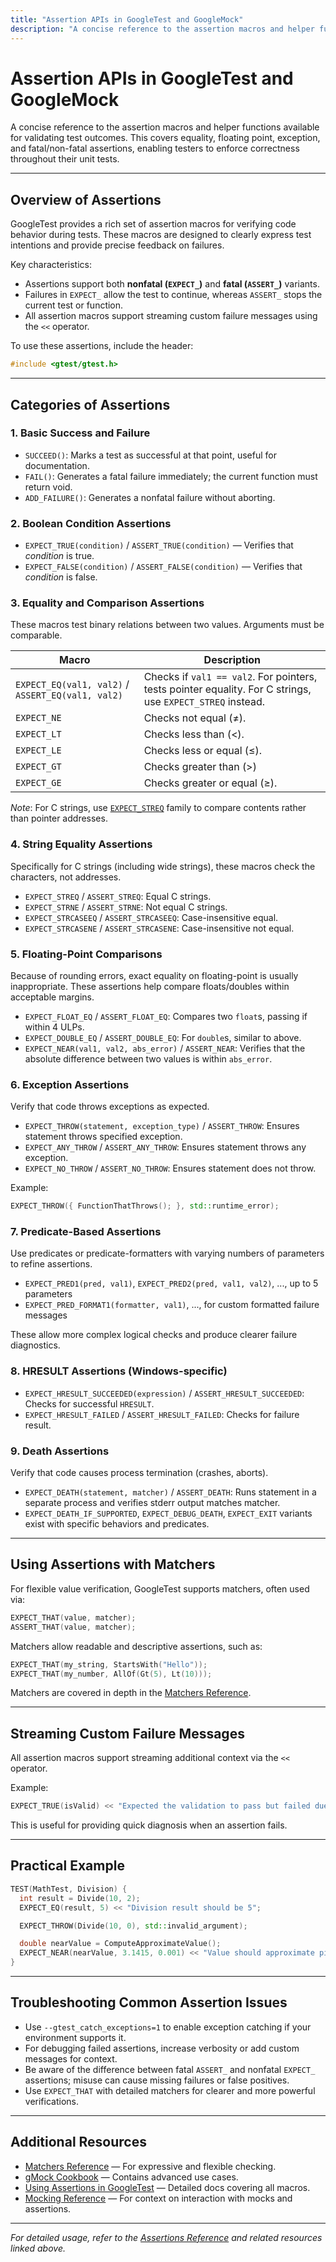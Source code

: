 ```yaml
---
title: "Assertion APIs in GoogleTest and GoogleMock"
description: "A concise reference to the assertion macros and helper functions available for validating test outcomes. Covers equality, floating point, exception, and fatal/non-fatal assertions, enabling testers to enforce correctness throughout their unit tests."
---
```


# Assertion APIs in GoogleTest and GoogleMock

A concise reference to the assertion macros and helper functions available for validating test outcomes. This covers equality, floating point, exception, and fatal/non-fatal assertions, enabling testers to enforce correctness throughout their unit tests.

---

## Overview of Assertions

GoogleTest provides a rich set of assertion macros for verifying code behavior during tests. These macros are designed to clearly express test intentions and provide precise feedback on failures.

Key characteristics:

- Assertions support both **nonfatal (`EXPECT_`)** and **fatal (`ASSERT_`)** variants.
- Failures in `EXPECT_` allow the test to continue, whereas `ASSERT_` stops the current test or function.
- All assertion macros support streaming custom failure messages using the `<<` operator.

To use these assertions, include the header:

```cpp
#include <gtest/gtest.h>
```

---

## Categories of Assertions

### 1. Basic Success and Failure

- `SUCCEED()`: Marks a test as successful at that point, useful for documentation.
- `FAIL()`: Generates a fatal failure immediately; the current function must return void.
- `ADD_FAILURE()`: Generates a nonfatal failure without aborting.


### 2. Boolean Condition Assertions

- `EXPECT_TRUE(condition)` / `ASSERT_TRUE(condition)` — Verifies that *condition* is true.
- `EXPECT_FALSE(condition)` / `ASSERT_FALSE(condition)` — Verifies that *condition* is false.

### 3. Equality and Comparison Assertions

These macros test binary relations between two values. Arguments must be comparable.

| Macro | Description |
| ------ | ----------- |
| `EXPECT_EQ(val1, val2)` / `ASSERT_EQ(val1, val2)` | Checks if `val1 == val2`. For pointers, tests pointer equality. For C strings, use `EXPECT_STREQ` instead. |
| `EXPECT_NE` | Checks not equal (≠). |
| `EXPECT_LT` | Checks less than (<). |
| `EXPECT_LE` | Checks less or equal (≤). |
| `EXPECT_GT` | Checks greater than (>) |
| `EXPECT_GE` | Checks greater or equal (≥). |

*Note*: For C strings, use [`EXPECT_STREQ`](#EXPECT_STREQ) family to compare contents rather than pointer addresses.

### 4. String Equality Assertions

Specifically for C strings (including wide strings), these macros check the characters, not addresses.

- `EXPECT_STREQ` / `ASSERT_STREQ`: Equal C strings.
- `EXPECT_STRNE` / `ASSERT_STRNE`: Not equal C strings.
- `EXPECT_STRCASEEQ` / `ASSERT_STRCASEEQ`: Case-insensitive equal.
- `EXPECT_STRCASENE` / `ASSERT_STRCASENE`: Case-insensitive not equal.

### 5. Floating-Point Comparisons

Because of rounding errors, exact equality on floating-point is usually inappropriate. These assertions help compare floats/doubles within acceptable margins.

- `EXPECT_FLOAT_EQ` / `ASSERT_FLOAT_EQ`: Compares two `float`s, passing if within 4 ULPs.
- `EXPECT_DOUBLE_EQ` / `ASSERT_DOUBLE_EQ`: For `double`s, similar to above.
- `EXPECT_NEAR(val1, val2, abs_error)` / `ASSERT_NEAR`: Verifies that the absolute difference between two values is within `abs_error`.

### 6. Exception Assertions

Verify that code throws exceptions as expected.

- `EXPECT_THROW(statement, exception_type)` / `ASSERT_THROW`: Ensures statement throws specified exception.
- `EXPECT_ANY_THROW` / `ASSERT_ANY_THROW`: Ensures statement throws any exception.
- `EXPECT_NO_THROW` / `ASSERT_NO_THROW`: Ensures statement does not throw.

Example:

```cpp
EXPECT_THROW({ FunctionThatThrows(); }, std::runtime_error);
```

### 7. Predicate-Based Assertions

Use predicates or predicate-formatters with varying numbers of parameters to refine assertions.

- `EXPECT_PRED1(pred, val1)`, `EXPECT_PRED2(pred, val1, val2)`, ..., up to 5 parameters
- `EXPECT_PRED_FORMAT1(formatter, val1)`, ..., for custom formatted failure messages

These allow more complex logical checks and produce clearer failure diagnostics.

### 8. HRESULT Assertions (Windows-specific)

- `EXPECT_HRESULT_SUCCEEDED(expression)` / `ASSERT_HRESULT_SUCCEEDED`: Checks for successful `HRESULT`.
- `EXPECT_HRESULT_FAILED` / `ASSERT_HRESULT_FAILED`: Checks for failure result.

### 9. Death Assertions

Verify that code causes process termination (crashes, aborts).

- `EXPECT_DEATH(statement, matcher)` / `ASSERT_DEATH`: Runs statement in a separate process and verifies stderr output matches matcher.
- `EXPECT_DEATH_IF_SUPPORTED`, `EXPECT_DEBUG_DEATH`, `EXPECT_EXIT` variants exist with specific behaviors and predicates.

---

## Using Assertions with Matchers

For flexible value verification, GoogleTest supports matchers, often used via:

```cpp
EXPECT_THAT(value, matcher);
ASSERT_THAT(value, matcher);
```

Matchers allow readable and descriptive assertions, such as:

```cpp
EXPECT_THAT(my_string, StartsWith("Hello"));
EXPECT_THAT(my_number, AllOf(Gt(5), Lt(10)));
```

Matchers are covered in depth in the [Matchers Reference](https://google.github.io/googletest/reference/matchers.html).

---

## Streaming Custom Failure Messages

All assertion macros support streaming additional context via the `<<` operator.

Example:

```cpp
EXPECT_TRUE(isValid) << "Expected the validation to pass but failed due to ...";
```

This is useful for providing quick diagnosis when an assertion fails.

---

## Practical Example

```cpp
TEST(MathTest, Division) {
  int result = Divide(10, 2);
  EXPECT_EQ(result, 5) << "Division result should be 5";

  EXPECT_THROW(Divide(10, 0), std::invalid_argument);

  double nearValue = ComputeApproximateValue();
  EXPECT_NEAR(nearValue, 3.1415, 0.001) << "Value should approximate pi";
}
```

---

## Troubleshooting Common Assertion Issues

- Use `--gtest_catch_exceptions=1` to enable exception catching if your environment supports it.
- For debugging failed assertions, increase verbosity or add custom messages for context.
- Be aware of the difference between fatal `ASSERT_` and nonfatal `EXPECT_` assertions; misuse can cause missing failures or false positives.
- Use `EXPECT_THAT` with detailed matchers for clearer and more powerful verifications.

---

## Additional Resources

- [Matchers Reference](https://google.github.io/googletest/reference/matchers.html) — For expressive and flexible checking.
- [gMock Cookbook](https://google.github.io/googletest/gmock_cook_book.html) — Contains advanced use cases.
- [Using Assertions in GoogleTest](https://google.github.io/googletest/reference/assertions.html) — Detailed docs covering all macros.
- [Mocking Reference](https://google.github.io/googletest/reference/mocking.html) — For context on interaction with mocks and assertions.

---

_For detailed usage, refer to the [Assertions Reference](https://google.github.io/googletest/reference/assertions.html) and related resources linked above._